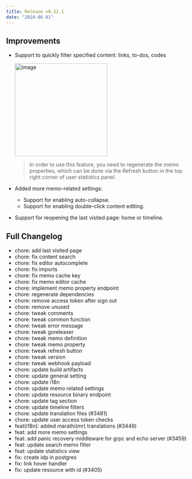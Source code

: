 ```yaml
---
title: Release v0.22.1
date: "2024-06-01"
---
```


## Improvements

- Support to quickly filter specified content: links, to-dos, codes

  <img width="252" alt="image" src="https://github.com/usememos/memos/assets/24653555/a719c9f9-374a-4e4e-8c20-0d0e8161a01a" />

  > In order to use this feature, you need to regenerate the memo properties, which can be done via the Refresh button in the top right corner of user statistics panel.

- Added more memo-related settings:

  - Support for enabling auto-collapse.
  - Support for enabling double-click content editing.

- Support for reopening the last visited page: home or timeline.

## Full Changelog

- chore: add last visited page
- chore: fix content search
- chore: fix editor autocomplete
- chore: fix imports
- chore: fix memo cache key
- chore: fix memo editor cache
- chore: implement memo property endpoint
- chore: regenerate dependencies
- chore: remove access token after sign out
- chore: remove unused
- chore: tweak comments
- chore: tweak common function
- chore: tweak error message
- chore: tweak goreleaser
- chore: tweak memo definition
- chore: tweak memo property
- chore: tweak refresh button
- chore: tweak version
- chore: tweak webhook payload
- chore: update build artifacts
- chore: update general setting
- chore: update i18n
- chore: update memo related settings
- chore: update resource binary endpoint
- chore: update tag section
- chore: update timeline filters
- chore: update translation files (#3481)
- chore: update user access token checks
- feat(i18n): added marathi(mr) translations (#3449)
- feat: add more memo settings
- feat: add panic recovery middleware for grpc and echo server (#3459)
- feat: update search memo filter
- feat: update statistics view
- fix: create idp in postgres
- fix: link hover handler
- fix: update resource with id (#3405)
